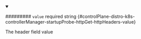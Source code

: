 
<details className="config-field" data-expandable="false" open>
<summary>

######### `value` <span className="config-field-required" data-required="false">required</span> <span className="config-field-type">string</span> <span className="config-field-default"></span> <span className="config-field-enum"></span> {#controlPlane-distro-k8s-controllerManager-startupProbe-httpGet-httpHeaders-value}

The header field value

</summary>



</details>
